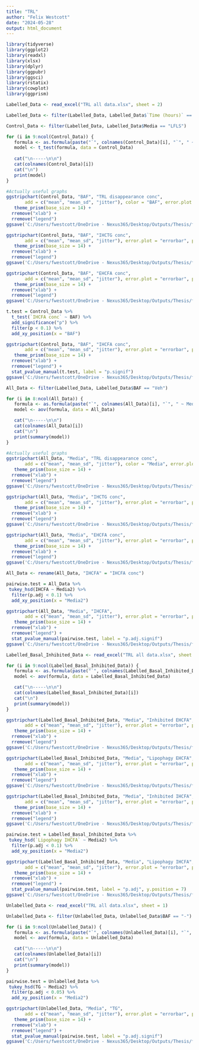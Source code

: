 ```yaml
---
title: "TRL"
author: "Felix Westcott"
date: "2024-05-28"
output: html_document
---
```


```r

library(tidyverse)
library(ggplot2)
library(readxl)
library(xlsx)
library(dplyr)
library(ggpubr)
library(ggsci)
library(rstatix)
library(cowplot)
library(ggprism)


```


```R

Labelled_Data <- read_excel("TRL all data.xlsx", sheet = 2)

Labelled_Data <- filter(Labelled_Data, Labelled_Data$`Time (hours)` == 2)

Control_Data <- filter(Labelled_Data, Labelled_Data$Media == "LFLS")

for (i in 9:ncol(Control_Data)) {
   formula <- as.formula(paste("`", colnames(Control_Data)[i], "`", " ~ BAF", sep=""))
   model <- t_test(formula, data = Control_Data)
   
   cat("\n-----\n\n")
   cat(colnames(Control_Data)[i])
   cat("\n")
   print(model)
}

#Actually useful graphs
ggstripchart(Control_Data, "BAF", "TRL disappearance conc",
       add = c("mean", "mean_sd", "jitter"), color = "BAF", error.plot = "errorbar", palette = "npg", size = 1.2, ylab = "Extracellular 13C 16:0 in TG \n disappearance (nmol/g of protein)", ylim = c(0,600), shape = 4) +
   theme_prism(base_size = 14) + 
  rremove("xlab") +
  rremove("legend")
ggsave('C:/Users/fwestcott/OneDrive - Nexus365/Desktop/Outputs/Thesis/figures/ch6-TRL/Control TRL disappearance.png')

ggstripchart(Control_Data, "BAF", "IHCTG conc",
       add = c("mean", "mean_sd", "jitter"), error.plot = "errorbar", palette = "npg", size = 1.2, ylab = "Intracellular 13C 16:0 in TG \n (nmol/g of protein)", ylim = c(0,120), color = "BAF", shape = 4) +
   theme_prism(base_size = 14) + 
  rremove("xlab") +
  rremove("legend")
ggsave('C:/Users/fwestcott/OneDrive - Nexus365/Desktop/Outputs/Thesis/figures/ch6-TRL/Control IHCTG conc.png')

ggstripchart(Control_Data, "BAF", "EHCFA conc",
       add = c("mean", "mean_sd", "jitter"), error.plot = "errorbar", palette = "npg", size = 1.2, ylab = "Extracellular 13C 16:0 \n (nmol/g of protein)", ylim = c(0,150), color = "BAF", shape = 4) +
   theme_prism(base_size = 14) + 
  rremove("xlab") +
  rremove("legend")
ggsave('C:/Users/fwestcott/OneDrive - Nexus365/Desktop/Outputs/Thesis/figures/ch6-TRL/Control EHCFA conc.png')

t.test = Control_Data %>%
  t_test(`IHCFA conc` ~ BAF) %>%
  add_significance("p") %>%
  filter(p < 0.1) %>%
  add_xy_position(x = "BAF")

ggstripchart(Control_Data, "BAF", "IHCFA conc",
       add = c("mean", "mean_sd", "jitter"), error.plot = "errorbar", palette = "npg", size = 1.2, ylab = "Intracellular 13C 16:0 \n (nmol/g of protein)", ylim = c(0,20), color = "BAF", shape = 4) +
   theme_prism(base_size = 14) + 
  rremove("xlab") +
  rremove("legend") +
  stat_pvalue_manual(t.test, label = "p.signif")
ggsave('C:/Users/fwestcott/OneDrive - Nexus365/Desktop/Outputs/Thesis/figures/ch6-TRL/Control IHCFA conc.png')

```



```R

All_Data <- filter(Labelled_Data, Labelled_Data$BAF == "Veh")

for (i in 8:ncol(All_Data)) {
   formula <- as.formula(paste("`", colnames(All_Data)[i], "`", " ~ Media", sep=""))
   model <- aov(formula, data = All_Data)

   cat("\n-----\n\n")
   cat(colnames(All_Data)[i])
   cat("\n")
   print(summary(model))
}

#Actually useful graphs
ggstripchart(All_Data, "Media", "TRL disappearance conc",
       add = c("mean", "mean_sd", "jitter"), color = "Media", error.plot = "errorbar", palette = "npg", size = 1.2, ylab = "Extracellular 13C 16:0 in TG \n disappearance (nmol/g of protein)", ylim = c(0,600), shape = 4) +
   theme_prism(base_size = 14) + 
  rremove("xlab") +
  rremove("legend")
ggsave('C:/Users/fwestcott/OneDrive - Nexus365/Desktop/Outputs/Thesis/figures/ch6-TRL/All TRL disappearance.png')

ggstripchart(All_Data, "Media", "IHCTG conc",
       add = c("mean", "mean_sd", "jitter"), error.plot = "errorbar", palette = "npg", size = 1.2, ylab = "Intracellular 13C 16:0 in TG \n (nmol/g of protein)", ylim = c(0,120), color = "Media", shape = 4) +
   theme_prism(base_size = 14) + 
  rremove("xlab") +
  rremove("legend")
ggsave('C:/Users/fwestcott/OneDrive - Nexus365/Desktop/Outputs/Thesis/figures/ch6-TRL/All IHCTG conc.png')

ggstripchart(All_Data, "Media", "EHCFA conc",
       add = c("mean", "mean_sd", "jitter"), error.plot = "errorbar", palette = "npg", size = 1.2, ylab = "Extracellular 13C 16:0 \n (nmol/g of protein)", ylim = c(0,150), color = "Media", shape = 4) +
   theme_prism(base_size = 14) + 
  rremove("xlab") +
  rremove("legend")
ggsave('C:/Users/fwestcott/OneDrive - Nexus365/Desktop/Outputs/Thesis/figures/ch6-TRL/All EHCFA conc.png')

All_Data <- rename(All_Data, "IHCFA" = "IHCFA conc")

pairwise.test = All_Data %>%
 tukey_hsd(IHCFA ~ Media2) %>%
  filter(p.adj < 0.1) %>%
  add_xy_position(x = "Media2")

ggstripchart(All_Data, "Media", "IHCFA",
       add = c("mean", "mean_sd", "jitter"), error.plot = "errorbar", palette = "npg", size = 1.2, ylab = "Intracellular 13C 16:0 \n (nmol/g of protein)", ylim = c(0,20), color = "Media", shape = 4) +
   theme_prism(base_size = 14) + 
  rremove("xlab") +
  rremove("legend") +
  stat_pvalue_manual(pairwise.test, label = "p.adj.signif")
ggsave('C:/Users/fwestcott/OneDrive - Nexus365/Desktop/Outputs/Thesis/figures/ch6-TRL/All IHCFA conc.png')

```




```R


Labelled_Basal_Inhibited_Data <- read_excel("TRL all data.xlsx", sheet = 4)

for (i in 9:ncol(Labelled_Basal_Inhibited_Data)) {
   formula <- as.formula(paste("`", colnames(Labelled_Basal_Inhibited_Data)[i], "`", " ~ Media", sep=""))
   model <- aov(formula, data = Labelled_Basal_Inhibited_Data)

   cat("\n-----\n\n")
   cat(colnames(Labelled_Basal_Inhibited_Data)[i])
   cat("\n")
   print(summary(model))
}

ggstripchart(Labelled_Basal_Inhibited_Data, "Media", "Inhibited EHCFA",
       add = c("mean", "mean_sd", "jitter"), error.plot = "errorbar", palette = "npg", size = 1.2, ylab = "Extracellular 13C 16:0 released from  \n non-autophagic lipolysis (nmol/g of protein)", ylim = c(-20,100), color = "Media", shape = 4) +
   theme_prism(base_size = 14) + 
  rremove("xlab") +
  rremove("legend")
ggsave('C:/Users/fwestcott/OneDrive - Nexus365/Desktop/Outputs/Thesis/figures/ch6-TRL/All inhibited EHCFA.png')

ggstripchart(Labelled_Basal_Inhibited_Data, "Media", "Lipophagy EHCFA",
       add = c("mean", "mean_sd", "jitter"), error.plot = "errorbar", palette = "npg", size = 1.2, ylab = "Extracellular 13C 16:0 released from \n autophagic lipolysis (nmol/g of protein)", ylim = c(0,100), color = "Media", shape = 4) +
   theme_prism(base_size = 14) + 
  rremove("xlab") +
  rremove("legend") 
ggsave('C:/Users/fwestcott/OneDrive - Nexus365/Desktop/Outputs/Thesis/figures/ch6-TRL/All lipophagy EHCFA.png')

ggstripchart(Labelled_Basal_Inhibited_Data, "Media", "Inhibited IHCFA",
       add = c("mean", "mean_sd", "jitter"), error.plot = "errorbar", palette = "npg", size = 1.2, ylab = "Intracellular 13C 16:0 released from \n non-autophagic lipolysis (nmol/g of protein)", ylim = c(0,10), color = "Media", shape = 4) +
   theme_prism(base_size = 14) + 
  rremove("xlab") +
  rremove("legend")
ggsave('C:/Users/fwestcott/OneDrive - Nexus365/Desktop/Outputs/Thesis/figures/ch6-TRL/All inhibited IHCFA.png')

pairwise.test = Labelled_Basal_Inhibited_Data %>%
 tukey_hsd(`Lipophagy IHCFA` ~ Media2) %>%
  filter(p.adj < 0.1) %>%
  add_xy_position(x = "Media2")

ggstripchart(Labelled_Basal_Inhibited_Data, "Media", "Lipophagy IHCFA",
       add = c("mean", "mean_sd", "jitter"), error.plot = "errorbar", palette = "npg", size = 1.2, ylab = "Intracellular 13C 16:0 released from \n autophagic lipolysis (nmol/g of protein)", ylim = c(0,10), color = "Media", shape = 4) +
   theme_prism(base_size = 14) + 
  rremove("xlab") +
  rremove("legend") +
  stat_pvalue_manual(pairwise.test, label = "p.adj", y.position = 7)
ggsave('C:/Users/fwestcott/OneDrive - Nexus365/Desktop/Outputs/Thesis/figures/ch6-TRL/All lipophagy IHCFA.png')

```


```R

Unlabelled_Data <- read_excel("TRL all data.xlsx", sheet = 1)

Unlabelled_Data <- filter(Unlabelled_Data, Unlabelled_Data$BAF == "-")

for (i in 9:ncol(Unlabelled_Data)) {
   formula <- as.formula(paste("`", colnames(Unlabelled_Data)[i], "`", " ~ Media*TRL", sep=""))
   model <- aov(formula, data = Unlabelled_Data)

   cat("\n-----\n\n")
   cat(colnames(Unlabelled_Data)[i])
   cat("\n")
   print(summary(model))
}

pairwise.test = Unlabelled_Data %>%
 tukey_hsd(TG ~ Media2) %>%
  filter(p.adj < 0.05) %>%
  add_xy_position(x = "Media2")

ggstripchart(Unlabelled_Data, "Media", "TG",
       add = c("mean", "mean_sd", "jitter"), error.plot = "errorbar", palette = "npg", size = 1.2, ylab = "Total intracellular triglyceride \n (µmol/g of protein)", ylim = c(0,1500), color = "TRL", shape = 4, position = position_dodge(0.8)) +
   theme_prism(base_size = 14) + 
  rremove("xlab") +
  rremove("legend") +
  stat_pvalue_manual(pairwise.test, label = "p.adj.signif")
ggsave('C:/Users/fwestcott/OneDrive - Nexus365/Desktop/Outputs/Thesis/figures/ch6-TRL/Total TG.png')




```



